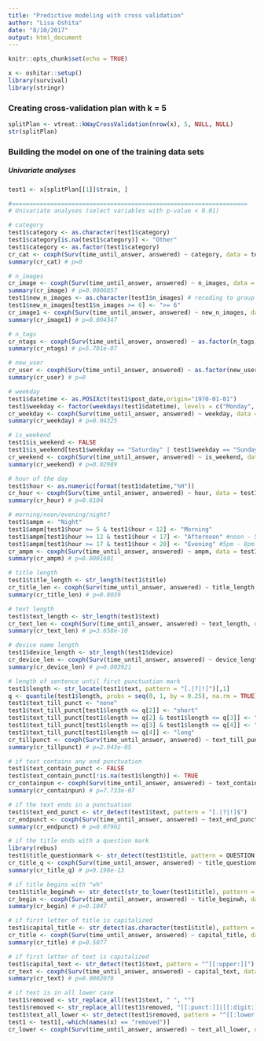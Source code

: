 ```yaml
---
title: "Predictive modeling with cross validation"
author: "Lisa Oshita"
date: "8/10/2017"
output: html_document
---
```


```r
knitr::opts_chunk$set(echo = TRUE)
```

```r
x <- oshitar::setup()
library(survival)
library(stringr)
```

### Creating cross-validation plan with k = 5

```r
splitPlan <- vtreat::kWayCrossValidation(nrow(x), 5, NULL, NULL)
str(splitPlan)
```

### Building the model on one of the training data sets

##### Univariate analyses 

```r
test1 <- x[splitPlan[[1]]$train, ]

#===================================================================
# Univariate analyses (select variables with p-value < 0.01)

# category 
test1$category <- as.character(test1$category)
test1$category[is.na(test1$category)] <- "Other"
test1$category <- as.factor(test1$category)
cr_cat <- coxph(Surv(time_until_answer, answered) ~ category, data = test1)
summary(cr_cat) # p=0 

# n_images
cr_image <- coxph(Surv(time_until_answer, answered) ~ n_images, data = test1)
summary(cr_image) # p=0.0006857
test1$new_n_images <- as.character(test1$n_images) # recoding to group questions with >= 6 images 
test1$new_n_images[test1$n_images >= 6] <- ">= 6"
cr_image1 <- coxph(Surv(time_until_answer, answered) ~ new_n_images, data = test1)
summary(cr_image1) # p=0.004347

# n_tags
cr_ntags <- coxph(Surv(time_until_answer, answered) ~ as.factor(n_tags), data = test1)
summary(cr_ntags) # p=5.701e-07

# new_user
cr_user <- coxph(Surv(time_until_answer, answered) ~ as.factor(new_user), data = test1)
summary(cr_user) # p=0

# weekday 
test1$datetime <- as.POSIXct(test1$post_date,origin="1970-01-01")
test1$weekday <- factor(weekdays(test1$datetime), levels = c("Monday", "Tuesday", "Wednesday", "Thursday", "Friday", "Saturday", "Sunday"))
cr_weekday <- coxph(Surv(time_until_answer, answered) ~ weekday, data = test1)
summary(cr_weekday) # p=0.04325

# is_weekend
test1$is_weekend <- FALSE
test1$is_weekend[test1$weekday == "Saturday" | test1$weekday == "Sunday"] <- TRUE
cr_weekend <- coxph(Surv(time_until_answer, answered) ~ is_weekend, data = test1)
summary(cr_weekend) # p=0.02989

# hour of the day
test1$hour <- as.numeric(format(test1$datetime,"%H"))
cr_hour <- coxph(Surv(time_until_answer, answered) ~ hour, data = test1)
summary(cr_hour) # p=0.6104

# morning/noon/evening/night?
test1$ampm <- "Night"
test1$ampm[test1$hour >= 5 & test1$hour < 12] <- "Morning"
test1$ampm[test1$hour >= 12 & test1$hour < 17] <- "Afternoon" #noon - 5pm 
test1$ampm[test1$hour >= 17 & test1$hour < 20] <- "Evening" #5pm - 8pm 
cr_ampm <- coxph(Surv(time_until_answer, answered) ~ ampm, data = test1)
summary(cr_ampm) # p=0.0001601

# title length 
test1$title_length <- str_length(test1$title)
cr_title_len <- coxph(Surv(time_until_answer, answered) ~ title_length, data = test1)
summary(cr_title_len) # p=0.8039

# text length
test1$text_length <- str_length(test1$text)
cr_text_len <- coxph(Surv(time_until_answer, answered) ~ text_length, data = test1)
summary(cr_text_len) # p=3.658e-10

# device name length
test1$device_length <- str_length(test1$device)
cr_device_len <- coxph(Surv(time_until_answer, answered) ~ device_length, data = test1)
summary(cr_device_len) # p=0.003921

# length of sentence until first punctuation mark 
test1$length <- str_locate(test1$text, pattern = "[.|?|!]")[,1]
q <- quantile(test1$length, probs = seq(0, 1, by = 0.25), na.rm = TRUE)
test1$text_till_punct <- "none"
test1$text_till_punct[test1$length <= q[2]] <- "short"
test1$text_till_punct[test1$length >= q[2] & test1$length <= q[3]] <- "medium"
test1$text_till_punct[test1$length >= q[3] & test1$length <= q[4]] <- "moderate"
test1$text_till_punct[test1$length >= q[4]] <- "long"
cr_tillpunct <- coxph(Surv(time_until_answer, answered) ~ text_till_punct, data = test1)
summary(cr_tillpunct) # p=2.943e-05

# if text contains any end punctuation
test1$text_contain_punct <- FALSE
test1$text_contain_punct[!is.na(test1$length)] <- TRUE
cr_containpun <- coxph(Surv(time_until_answer, answered) ~ text_contain_punct, data = test1)
summary(cr_containpun) # p=7.733e-07

# if the text ends in a punctuation
test1$text_end_punct <- str_detect(test1$text, pattern = "[.|?|!]$")
cr_endpunct <- coxph(Surv(time_until_answer, answered) ~ text_end_punct, data = test1)
summary(cr_endpunct) # p=0.07902

# if the title ends with a question mark
library(rebus)
test1$title_questionmark <- str_detect(test1$title, pattern = QUESTION %R% END)
cr_title_q <- coxph(Surv(time_until_answer, answered) ~ title_questionmark, data = test1)
summary(cr_title_q) # p=9.198e-13

# if title begins with "wh"
test1$title_beginwh <- str_detect(str_to_lower(test1$title), pattern = "^wh")
cr_begin <- coxph(Surv(time_until_answer, answered) ~ title_beginwh, data = test1)
summary(cr_begin) # p=0.1047

# if first letter of title is capitalized
test1$capital_title <- str_detect(as.character(test1$title), pattern = "^[[:upper:]]")
cr_title <- coxph(Surv(time_until_answer, answered) ~ capital_title, data = test1)
summary(cr_title) # p=0.5077

# if first letter of text is capitalized
test1$capital_text <- str_detect(test1$text, pattern = "^[[:upper:]]")
cr_text <- coxph(Surv(time_until_answer, answered) ~ capital_text, data = test1)
summary(cr_text) # p=0.0002079

# if text is in all lower case
test1$removed <- str_replace_all(test1$text, " ", "")
test1$removed <- str_replace_all(test1$removed, "[[:punct:]]|[[:digit:]]", "")
test1$text_all_lower <- str_detect(test1$removed, pattern = "^[[:lower:]]+$")
test1 <- test1[,-which(names(x) == "removed")]
cr_lower <- coxph(Surv(time_until_answer, answered) ~ text_all_lower, data = test1)
```


